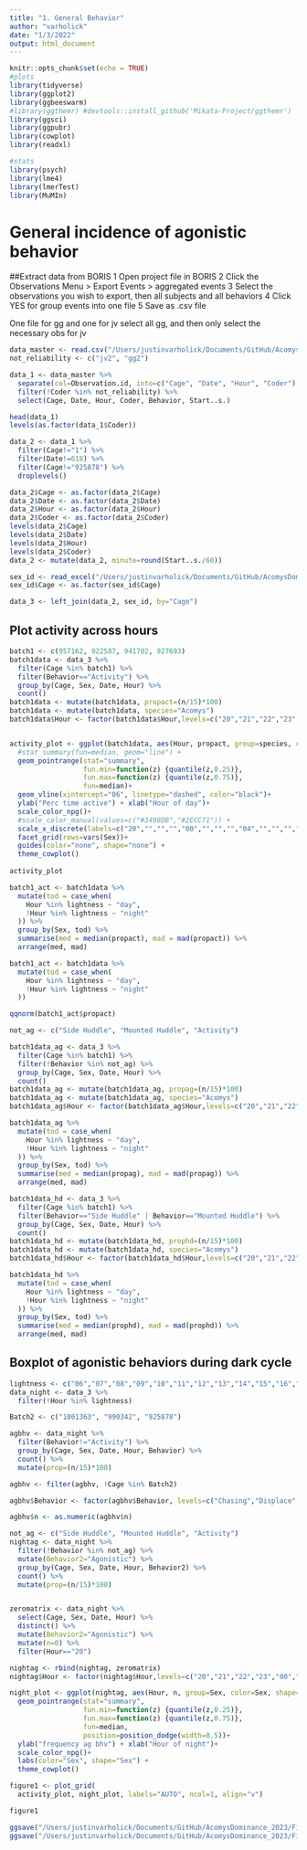 ```yaml
---
title: "1. General Behavior"
author: "varholick"
date: "1/3/2022"
output: html_document
---
```


```r
knitr::opts_chunk$set(echo = TRUE)
#plots
library(tidyverse)
library(ggplot2)
library(ggbeeswarm)
#library(ggthemr) #devtools::install_github('Mikata-Project/ggthemr')
library(ggsci)
library(ggpubr)
library(cowplot)
library(readxl)

#stats
library(psych)
library(lme4)
library(lmerTest)
library(MuMIn)
```

# General incidence of agonistic behavior 
##Extract data from BORIS
1 Open project file in BORIS
2 Click the Observations Menu > Export Events > aggregated events
3 Select the observations you wish to export, then all subjects and all behaviors
4 Click YES for group events into one file
5 Save as .csv file

One file for gg and one for jv*
*select all gg, and then only select the necessary obs for jv

```r
data_master <- read.csv("/Users/justinvarholick/Documents/GitHub/AcomysDominance_2023/Data/Ag_Boris_20211109_fromMaster_B1B2B3.csv")
not_reliability <- c("jv2", "gg2")

data_1 <- data_master %>% 
  separate(col=Observation.id, into=c("Cage", "Date", "Hour", "Coder"), sep="_") %>% 
  filter(!Coder %in% not_reliability) %>% 
  select(Cage, Date, Hour, Coder, Behavior, Start..s.)

head(data_1)
levels(as.factor(data_1$Coder))

data_2 <- data_1 %>% 
  filter(Cage!="1") %>% 
  filter(Date!=618) %>% 
  filter(Cage!="925878") %>% 
  droplevels()

data_2$Cage <- as.factor(data_2$Cage)
data_2$Date <- as.factor(data_2$Date)
data_2$Hour <- as.factor(data_2$Hour)
data_2$Coder <- as.factor(data_2$Coder)
levels(data_2$Cage)
levels(data_2$Date)
levels(data_2$Hour)
levels(data_2$Coder)
data_2 <- mutate(data_2, minute=round(Start..s./60))

sex_id <- read_excel("/Users/justinvarholick/Documents/GitHub/AcomysDominance_2023/Data/AcomysDom_Inventory.xlsx", sheet = "Sheet3")
sex_id$Cage <- as.factor(sex_id$Cage)

data_3 <- left_join(data_2, sex_id, by="Cage")
```
## Plot activity across hours
```r
batch1 <- c(957162, 922587, 941702, 927693)
batch1data <- data_3 %>% 
  filter(Cage %in% batch1) %>% 
  filter(Behavior=="Activity") %>% 
  group_by(Cage, Sex, Date, Hour) %>% 
  count()
batch1data <- mutate(batch1data, propact=(n/15)*100)
batch1data <- mutate(batch1data, species="Acomys")
batch1data$Hour <- factor(batch1data$Hour,levels=c("20","21","22","23","00","01","02","03","04","05","06","07","08","09","10","11","12","13","14","15","16","17","18","19"))


activity_plot <- ggplot(batch1data, aes(Hour, propact, group=species, color=Sex, shape=Sex)) +
  #stat_summary(fun=median, geom="line") +
  geom_pointrange(stat="summary",
                  fun.min=function(z) {quantile(z,0.25)},
                  fun.max=function(z) {quantile(z,0.75)},
                  fun=median)+
  geom_vline(xintercept="06", linetype="dashed", color="black")+
  ylab("Perc time active") + xlab("Hour of day")+
  scale_color_npg()+
  #scale_color_manual(values=c("#3498DB","#2ECC71")) +
  scale_x_discrete(labels=c("20","","","","00","","","","04","","","","08","","","","12","","","","16","","",""))+
  facet_grid(rows=vars(Sex))+
  guides(color="none", shape="none") +
  theme_cowplot()
 
activity_plot
```
```r
batch1_act <- batch1data %>% 
  mutate(tod = case_when(
    Hour %in% lightness ~ "day",
    !Hour %in% lightness ~ "night"
  )) %>% 
  group_by(Sex, tod) %>% 
  summarise(med = median(propact), mad = mad(propact)) %>% 
  arrange(med, mad)

batch1_act <- batch1data %>% 
  mutate(tod = case_when(
    Hour %in% lightness ~ "day",
    !Hour %in% lightness ~ "night"
  )) 

qqnorm(batch1_act$propact)
```

```r
not_ag <- c("Side Huddle", "Mounted Huddle", "Activity")

batch1data_ag <- data_3 %>% 
  filter(Cage %in% batch1) %>% 
  filter(!Behavior %in% not_ag) %>% 
  group_by(Cage, Sex, Date, Hour) %>% 
  count()
batch1data_ag <- mutate(batch1data_ag, propag=(n/15)*100)
batch1data_ag <- mutate(batch1data_ag, species="Acomys")
batch1data_ag$Hour <- factor(batch1data_ag$Hour,levels=c("20","21","22","23","00","01","02","03","04","05","06","07","08","09","10","11","12","13","14","15","16","17","18","19"))

batch1data_ag %>% 
  mutate(tod = case_when(
    Hour %in% lightness ~ "day",
    !Hour %in% lightness ~ "night"
  )) %>% 
  group_by(Sex, tod) %>% 
  summarise(med = median(propag), mad = mad(propag)) %>% 
  arrange(med, mad)

```
```r

batch1data_hd <- data_3 %>% 
  filter(Cage %in% batch1) %>% 
  filter(Behavior=="Side Huddle" | Behavior=="Mounted Huddle") %>% 
  group_by(Cage, Sex, Date, Hour) %>% 
  count()
batch1data_hd <- mutate(batch1data_hd, prophd=(n/15)*100)
batch1data_hd <- mutate(batch1data_hd, species="Acomys")
batch1data_hd$Hour <- factor(batch1data_hd$Hour,levels=c("20","21","22","23","00","01","02","03","04","05","06","07","08","09","10","11","12","13","14","15","16","17","18","19"))

batch1data_hd %>% 
  mutate(tod = case_when(
    Hour %in% lightness ~ "day",
    !Hour %in% lightness ~ "night"
  )) %>% 
  group_by(Sex, tod) %>% 
  summarise(med = median(prophd), mad = mad(prophd)) %>% 
  arrange(med, mad)

```
 

## Boxplot of agonistic behaviors during dark cycle
```r
lightness <- c("06","07","08","09","10","11","12","13","14","15","16","17","18","19")
data_night <- data_3 %>% 
  filter(!Hour %in% lightness)

Batch2 <- c("1001363", "990342", "925878")

agbhv <- data_night %>% 
  filter(Behavior!="Activity") %>% 
  group_by(Cage, Sex, Date, Hour, Behavior) %>% 
  count() %>% 
  mutate(prop=(n/15)*100)

agbhv <- filter(agbhv, !Cage %in% Batch2)

agbhv$Behavior <- factor(agbhv$Behavior, levels=c("Chasing","Displace", "Mounting (active)", "Side Huddle", "Mounted Huddle"))

agbhv$n <- as.numeric(agbhv$n)

not_ag <- c("Side Huddle", "Mounted Huddle", "Activity")
nightag <- data_night %>% 
  filter(!Behavior %in% not_ag) %>% 
  mutate(Behavior2="Agonistic") %>% 
  group_by(Cage, Sex, Date, Hour, Behavior2) %>% 
  count() %>% 
  mutate(prop=(n/15)*100)


zeromatrix <- data_night %>% 
  select(Cage, Sex, Date, Hour) %>%
  distinct() %>% 
  mutate(Behavior2="Agonistic") %>% 
  mutate(n=0) %>% 
  filter(Hour=="20")

nightag <- rbind(nightag, zeromatrix)
nightag$Hour <- factor(nightag$Hour,levels=c("20","21","22","23","00","01","02","03","04","05"))

night_plot <- ggplot(nightag, aes(Hour, n, group=Sex, color=Sex, shape=Sex)) +
  geom_pointrange(stat="summary",
                  fun.min=function(z) {quantile(z,0.25)},
                  fun.max=function(z) {quantile(z,0.75)},
                  fun=median, 
                  position=position_dodge(width=0.5))+
  ylab("frequency ag bhv") + xlab("Hour of night")+
  scale_color_npg()+
  labs(color="Sex", shape="Sex") +
  theme_cowplot()

figure1 <- plot_grid(
  activity_plot, night_plot, labels="AUTO", ncol=1, align="v")

figure1

ggsave("/Users/justinvarholick/Documents/GitHub/AcomysDominance_2023/Figures/SI_24hractivity_plot.eps", figure1, units="mm", width = 180, height = 180, dpi=300)
ggsave("/Users/justinvarholick/Documents/GitHub/AcomysDominance_2023/Figures/SI_24hractivity_plot.png", figure1, units="mm", width = 180, height = 180, dpi=300)

```



